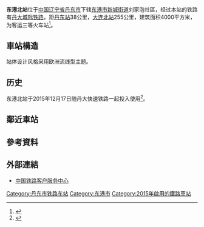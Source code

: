 {{Infobox China railway station
|车站名称 = 东港北站
|图片 = Donggang North Station on Dandong-Dalian Railway.JPG
|图片介绍 = 站房
|车站名称拼音 = Donggangbei
|英文名称=Donggangbei Railway Station<ref>{{Cite web|title=铁道部:火车站名含"东西南北"统一改用拼音|url=http://news.sina.com.cn/o/2012-09-18/080725196193.shtml|accessdate=2020-07-19|date=2012-09-18|publisher=新浪|archive-date=2017-07-30|archive-url=https://web.archive.org/web/20170730073100/http://news.sina.com.cn/o/2012-09-18/080725196193.shtml|dead-url=no}}</ref><ref>{{cite journal|author=[[铁道部运输局|铁道部运输局]]|journal=铁路客货运输专刊|year=2012|issue=4|title=关于明确铁路车站站名英文译法的通知|id=运营运调电[2012]1911号|page=6}}</ref>
|车站代码 = 54340<ref>{{cite web|url=http://hyfw.12306.cn/hyinfo/action/FwcszsAction_index?type=1|title=营业站服务信息查询|publisher=[[中国铁路客户服务中心|中国铁路客户服务中心]]|accessdate=2017-04-05|archive-date=2016-11-06|archive-url=https://web.archive.org/web/20161106075157/http://hyfw.12306.cn/hyinfo/action/FwcszsAction_index?type=1|dead-url=no}}</ref>
|电报码 = RGT
|拼音码 = DGB
|车站位置 = [[中华人民共和国|中国]][[辽宁省|辽宁省]][[丹东市|丹东市]][[东港市|东港市]][[新城街道_(东港市)|新城街道]]劉家泡社區
|坐标 = {{coord|39|54|33.15|N|124|7|28.89|E|display=inline,title}}
|归属 = [[中国铁路沈阳局集团|中国铁路沈阳局集团]][[丹东站|丹东站]]
|线路 = [[丹大城际铁路|丹大城际铁路]]
|车站等级 = 三等站
|月台数目 = 2
|站台面 = 2
|股道数目 = 4
}}

'''东港北站'''位于[[中国|中国]][[辽宁省|辽宁省]][[丹东市|丹东市]]下辖[[东港市|东港市]][[新城街道_(东港市)|新城街道]]刘家泡社區，经过本站的铁路有[[丹大城际铁路|丹大城际铁路]]，距[[丹东站|丹东站]]38公里，[[大连北站|大连北站]]255公里，建筑面积4000平方米，为客运三等火车站<ref>{{cite news|url=http://www.jt.dl.gov.cn/bkzy/2317.html|title=丹大快铁今日正式开通运营|publisher=大连市交通局|deadurl=yes|archiveurl=https://web.archive.org/web/20160304185539/http://www.jt.dl.gov.cn/bkzy/2317.html|archivedate=2016-03-04|accessdate=2016-01-10}}</ref>。

==車站構造==
站体设计风格采用欧洲流线型主题。
==历史==
东港北站于2015年12月17日随丹大快速铁路一起投入使用<ref>{{cite news|url=http://china.cnr.cn/ygxw/20151217/t20151217_520825924.shtml|title=丹大快速铁路今日开通运营 全程最快1小时45分|publisher=央广网|date=2015-12-17|accessdate=2016-01-10|archive-date=2016-03-07|archive-url=https://web.archive.org/web/20160307065809/http://china.cnr.cn/ygxw/20151217/t20151217_520825924.shtml|dead-url=yes}}</ref>。

==鄰近車站==
{{start rail box|[[中華人民共和國鐵路運輸|中国铁路]]}}
{{s-inop|[[北井子站|北井子站]]|[[大连站|大连站]]方向}}
{{s-line|[[丹大城际铁路|丹大城际铁路]]<br/>← 东港北站 19km→}}
{{s-inop|[[前阳南站|前阳南站]]|[[丹东站|丹东站]]方向}}
{{end box}}

==參考資料==
{{reflist}}
==外部連結==
* [http://www.12306.cn/mormhweb/ 中国铁路客户服务中心]{{Wayback|url=http://www.12306.cn/mormhweb/ |date=20180205163941 }}
{{丹大城际铁路}}

[[Category:丹东市铁路车站|Category:丹东市铁路车站]]
[[Category:东港市|Category:东港市]]
[[Category:2015年啟用的鐵路車站|Category:2015年啟用的鐵路車站]]